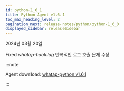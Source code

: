 ```yaml
---
id: python-1_6_1
title: Python Agent v1.6.1
toc_max_heading_level: 2
pagination_next: release-notes/python/python-1_6_0
displayed_sidebar: releaseSidebar
---
```


2024년 03월 20일

<Status>Fixed</Status> <em>whatap-hook.log</em> 반복적인 로그 호출 문제 수정

:::note

Agent download: [whatap-python v1.6.1](https://pypi.org/project/whatap-python/1.6.1/)

:::